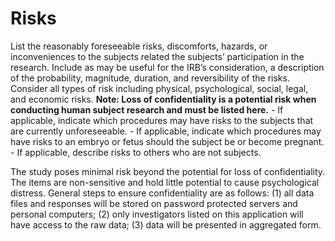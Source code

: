 # Risks

::: {.instr_box .rmdnote}

List the reasonably foreseeable risks, discomforts, hazards, or inconveniences to the subjects related the subjects' participation in the research. Include as may be useful for the IRB's consideration, a description of the probability, magnitude, duration, and reversibility of the risks.
Consider all types of risk including physical, psychological, social, legal, and economic risks.
**Note: Loss of confidentiality is a potential risk when conducting human subject research and must be listed here.**
-   If applicable, indicate which procedures may have risks to the
subjects that are currently unforeseeable.
-   If applicable, indicate which procedures may have risks to an embryo
or fetus should the subject be or become pregnant.
-   If applicable, describe risks to others who are not subjects.

:::

The study poses minimal risk beyond the potential for loss of confidentiality. 
The items are non-sensitive and hold little potential to cause psychological distress.
General steps to ensure confidentiality are as follows: (1) all data files and responses will be stored on password protected servers and personal computers; (2) only investigators listed on this application will have access to the raw data; (3) data will be presented in aggregated form. 
